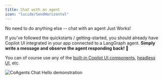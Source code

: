 ```yaml
---
title: Chat with an agent
icon: "lucide/SendHorizontal"
---
```


No need to do anything else -- chat with an agent Just Works!

If you've followed the quickstarts / getting-started, you should already have Copilot UI integrated in your app connected to a LangGraph agent.
**Simply write a message and observe the agent responding back! 🎉**

You can of course use any of the [built-in Copilot UI components](/guides/custom-look-and-feel/built-in-ui-components), [headless UI](/guides/custom-look-and-feel/headless-ui), etc.


<Frame className="my-6">
  <img
    src="/images/coagents/CoAgents-ChatHello.gif"
    alt="CoAgents Chat Hello demonstration"
    className="w-2/3 mx-auto"
  />
</Frame>